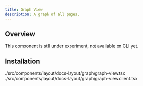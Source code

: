 ```yaml
---
title: Graph View
description: A graph of all pages.
---
```



## Overview

<GraphView />

This component is still under experiment, not available on CLI yet.

## Installation

<include cwd meta='tab="graph-view.tsx"'>
  ./src/components/layout/docs-layout/graph/graph-view.tsx
</include>
<include cwd meta='tab="graph-view.client.tsx"'>
  ./src/components/layout/docs-layout/graph/graph-view.client.tsx
</include>
